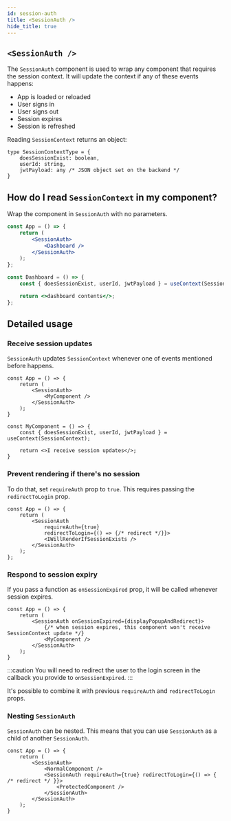 ```yaml
---
id: session-auth
title: <SessionAuth />
hide_title: true
---
```


## `<SessionAuth />`

The `SessionAuth` component is used to wrap any component that requires the session context.
It will update the context if any of these events happens:
- App is loaded or reloaded
- User signs in
- User signs out
- Session expires
- Session is refreshed

Reading `SessionContext` returns an object:
```tsx
type SessionContextType = {
    doesSessionExist: boolean,
    userId: string,
    jwtPayload: any /* JSON object set on the backend */
}
```

## How do I read `SessionContext` in my component?
Wrap the component in `SessionAuth` with no parameters.
```jsx
const App = () => {
    return (
        <SessionAuth>
            <Dashboard />
        </SessionAuth>
    );
};

const Dashboard = () => {
    const { doesSessionExist, userId, jwtPayload } = useContext(SessionContext);

    return <>dashboard contents</>;
};
```

## Detailed usage

### Receive session updates
`SessionAuth` updates `SessionContext` whenever one of events mentioned before happens.

```tsx
const App = () => {
    return (
        <SessionAuth>
            <MyComponent />
        </SessionAuth>
    );
}

const MyComponent = () => {
    const { doesSessionExist, userId, jwtPayload } = useContext(SessionContext);

    return <>I receive session updates</>;
}
```

### Prevent rendering if there's no session
To do that, set `requireAuth` prop to `true`.
This requires passing the `redirectToLogin` prop.

```tsx
const App = () => {
    return (
        <SessionAuth
            requireAuth={true}
            redirectToLogin={() => {/* redirect */}}>
            <IWillRenderIfSessionExists />
        </SessionAuth>
    );
};
```

### Respond to session expiry
If you pass a function as `onSessionExpired` prop, it will be called whenever session expires.

```tsx
const App = () => {
    return (
        <SessionAuth onSessionExpired={displayPopupAndRedirect}>
            {/* when session expires, this component won't receive SessionContext update */}
            <MyComponent />
        </SessionAuth>
    );
}
```

:::caution
You will need to redirect the user to the login screen in the callback you provide to `onSessionExpired`.
:::


It's possible to combine it with previous `requireAuth` and `redirectToLogin` props.

### Nesting `SessionAuth`
`SessionAuth` can be nested. This means that you can use `SessionAuth` as a child of another `SessionAuth`.

```tsx
const App = () => {
    return (
        <SessionAuth>
            <NormalComponent />
            <SessionAuth requireAuth={true} redirectToLogin={() => { /* redirect */ }}>
                <ProtectedComponent />
            </SessionAuth>
        </SessionAuth>
    );
}
```
